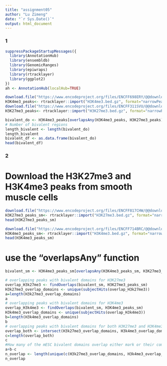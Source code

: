 ---
title: "assignment05"
author: "Lu Zimeng"
date: "`r Sys.Date()`"
output: html_document
---
### 1
```{r}
suppressPackageStartupMessages({
  library(AnnotationHub)
  library(ensembldb)
  library(GenomicRanges)
  library(epiwraps)
  library(rtracklayer)
  library(ggplot2)
})
ah <- AnnotationHub(localHub=TRUE)
```

```{r}
download.file("https://www.encodeproject.org/files/ENCFF698ERY/@@download/ENCFF698ERY.bed.gz", dest="H3K4me3.bed.gz")
H3K4me3_peaks<- rtracklayer::import("H3K4me3.bed.gz", format="narrowPeak")
download.file("https://www.encodeproject.org/files/ENCFF311SVU/@@download/ENCFF311SVU.bed.gz", dest="H3K27me3.bed.gz")
H3K27me3_peaks<- rtracklayer::import("H3K27me3.bed.gz", format="narrowPeak")
```


```{r}
bivalent_do <- H3K4me3_peaks[overlapsAny(H3K4me3_peaks, H3K27me3_peaks)]
# Number of bivalent regions
length_bivalent <- length(bivalent_do)
length_bivalent
bivalent_df <- as.data.frame(bivalent_do)
head(bivalent_df)
```

### 2
# Download the H3K27me3 and H3K4me3 peaks from smooth muscle cells
```{r}
download.file("https://www.encodeproject.org/files/ENCFF817CHW/@@download/ENCFF817CHW.bed.gz", dest="H3K27me3.bed.gz")
H3K27me3_peaks_sm<- rtracklayer::import("H3K27me3.bed.gz", format="narrowPeak")
head(H3K27me3_peaks_sm)

download.file("https://www.encodeproject.org/files/ENCFF714BRC/@@download/ENCFF714BRC.bed.gz", dest="H3K4me3.bed.gz")
H3K4me3_peaks_sm<- rtracklayer::import("H3K4me3.bed.gz", format="narrowPeak")
head(H3K4me3_peaks_sm)
```
# use the "overlapsAny" function
```{r}
bivalent_sm <- H3K4me3_peaks_sm[overlapsAny(H3K4me3_peaks_sm, H3K27me3_peaks_sm)]
```

```{r}
# overlapping peaks with bivalent domains for H3K27me3
overlap_H3k27me3 <- findOverlaps(bivalent_sm, H3K27me3_peaks_sm)
H3k27me3_overlap_domains <- unique(subjectHits(overlap_H3k27me3))
a=length(H3k27me3_overlap_domains)
a
# overlapping peaks with bivalent domains for H3K4me3
overlap_H3k4me3 <- findOverlaps(bivalent_sm, H3K4me3_peaks_sm)
H3k4me3_overlap_domains <- unique(subjectHits(overlap_H3k4me3))
b=length(H3k4me3_overlap_domains)
b
# overlapping peaks with bivalent domains for both H3K27me3 and H3K4me3
overlap_both <- intersect(H3k27me3_overlap_domains, H3k4me3_overlap_domains)
c=length(overlap_both)
c
#How many of the mESC bivalent domains overlap either mark or their combination
a+b-c
n_overlap <- length(unique(c(H3k27me3_overlap_domains, H3k4me3_overlap_domains, overlap_both)))
n_overlap
```

















